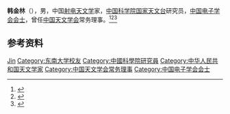 '''韩金林'''（{{bd|1965年|12月16日|}}），男，中国[[射电天文学|射电天文学]]家，[[中国科学院国家天文台|中国科学院国家天文台]]研究员，[[中国电子学会会士|中国电子学会会士]]，曾任[[中国天文学会|中国天文学会]]常务理事。<ref>{{Cite web|title=战“疫”正当时，科技俱乐部在行动-----韩金林研究员在科技俱乐部交流群进行指导|url=http://www.scitech-youth.org.cn/xwdt/jlbdt/202004/t20200407_551364.html|accessdate=2021-01-05|work=北京青少年科技俱乐部|archive-date=2021-01-08|archive-url=https://web.archive.org/web/20210108041733/http://www.scitech-youth.org.cn/xwdt/jlbdt/202004/t20200407_551364.html|dead-url=no}}</ref><ref>{{Cite web|title=国家天文台韩金林研究员荣获第二届“全国创新争先奖”|url=http://www.bao.ac.cn/xwzx/kydt/202006/t20200608_5603192.html|accessdate=2021-01-05|work=中国科学院国家天文台|archive-date=2021-01-08|archive-url=https://web.archive.org/web/20210108032857/http://www.bao.ac.cn/xwzx/kydt/202006/t20200608_5603192.html|dead-url=no}}</ref><ref>{{Cite web|title=韩金林|url=http://sourcedb.naoc.cas.cn/cn/naoexpert/201006/t20100611_2879649.html|accessdate=2021-01-05|work=中国科学院国家天文台|archive-date=2021-01-09|archive-url=https://web.archive.org/web/20210109055541/http://sourcedb.naoc.cas.cn/cn/naoexpert/201006/t20100611_2879649.html|dead-url=no}}</ref>

== 参考资料 ==
{{reflist}}

{{中国人物小作品}}
{{中国电子学会会士}}
{{Navboxes 
| title  = 韩金林在[[中国天文学会|中国天文学会]]的职务
| list1  =
{{中国天文学会第十一届理事会}}
{{中国天文学会第十二届理事会}}
}}

{{Authority control}}
{{DEFAULTSORT:Han韩}}
[[Category:韩姓|Jin]]
[[Category:东南大学校友|Category:东南大学校友]]
[[Category:中國科學院研究員|Category:中國科學院研究員]]
[[Category:中华人民共和国天文学家|Category:中华人民共和国天文学家]]
[[Category:中国天文学会常务理事|Category:中国天文学会常务理事]]
[[Category:中国电子学会会士|Category:中国电子学会会士]]